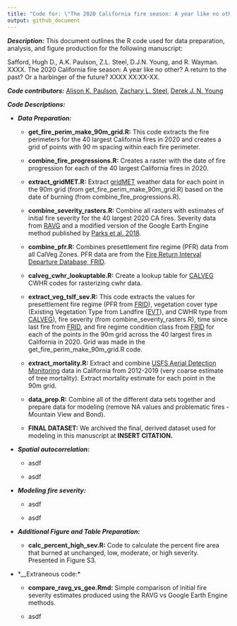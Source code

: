 ```yaml
---
title: "Code for: \"The 2020 California fire season: A year like no other, a return to the past, or a harbinger of the future?\""
output: github_document
---
```


__*Description:*__ This document outlines the R code used for data preparation, analysis, and figure production for the following manuscript: 

Safford, Hugh D., A.K. Paulson, Z.L. Steel, D.J.N. Young, and R. Wayman. XXXX. The 2020 California fire season: A year like no other? A return to the past? Or a harbinger of the future? XXXX XX:XX-XX. 

__*Code contributors:*__ [Alison K. Paulson](github.com/akpaulson), [Zachary L. Steel](github.com/zacksteel), [Derek J. N. Young](github.com/youngdjn)

__*Code Descriptions:*__

* *__Data Preparation:__*

    + __get_fire_perim_make_90m_grid.R:__ This code extracts the fire perimeters for the 40 largest California fires in 2020 and creates a grid of points with 90 m spacing within each fire perimeter. 
    
    + __combine_fire_progressions.R:__ Creates a raster with the date of fire progression for each of the 40 largest California fires in 2020.
    
    + __extract_gridMET.R:__ Extract [gridMET](http://www.climatologylab.org/gridmet.html) weather data for each point in the 90m grid (from get_fire_perim_make_90m_grid.R) based on the date of burning (from combine_fire_progressions.R).
    
    + __combine_severity_rasters.R:__ Combine all rasters with estimates of initial fire severity for the 40 largest 2020 CA fires. Severity data from [RAVG](https://burnseverity.cr.usgs.gov/products/ravg) and a modified version of the Google Earth Engine method published by [Parks et al. 2018](https://www.mdpi.com/2072-4292/10/6/879).
    
    + __combine_pfr.R:__ Combines presettlement fire regime (PFR) data from all CalVeg Zones. PFR data are from the [Fire Return Interval Departure Database, FRID](https://www.fs.usda.gov/detail/r5/landmanagement/gis/?cid=STELPRDB5327836). 
    
    + __calveg_cwhr_lookuptable.R:__ Create a lookup table for [CALVEG](https://www.fs.usda.gov/detail/r5/landmanagement/resourcemanagement/?cid=stelprdb5347192) CWHR codes for rasterizing cwhr data. 
    
    + __extract_veg_tslf_sev.R:__ This code extracts the values for presettlement fire regime (PFR from [FRID](https://www.fs.usda.gov/detail/r5/landmanagement/gis/?cid=STELPRDB5327836)), vegetation cover type (Existing Vegetation Type from Landfire ([EVT](https://landfire.gov/evt.php)), and CWHR type from [CALVEG](https://www.fs.usda.gov/detail/r5/landmanagement/resourcemanagement/?cid=stelprdb5347192)), fire severity (from combine_severity_rasters.R), time since last fire from [FRID]((https://www.fs.usda.gov/detail/r5/landmanagement/gis/?cid=STELPRDB5327836)), and  fire regime condition class from [FRID](https://www.fs.usda.gov/detail/r5/landmanagement/gis/?cid=STELPRDB5327836) for each of the points in the 90m grid across the 40 largest fires in California in 2020. Grid was made in the get_fire_perim_make_90m_grid.R code.
    
    + __extract_mortality.R:__ Extract and combine [USFS Aerial Detection Monitoring](https://www.fs.usda.gov/detail/r5/forest-grasslandhealth/?cid=fsbdev3_046696) data in California from 2012-2019 (very coarse estimate of tree mortality). Extract mortality estimate for each point in the 90m grid. 
    
    + __data_prep.R:__ Combine all of the different data sets together and prepare data for modeling (remove NA values and problematic fires - Mountain View and Bond). 
    
    + __FINAL DATASET:__ We archived the final, derived dataset used for modeling in this manuscript at **INSERT CITATION.**
    
* *__Spatial autocorrelation:__*

    + asdf

    + asdf
    
* *__Modeling fire severity:__*

    + asdf
    
    + asdf

* *__Additional Figure and Table Preparation:__*

    + __calc_percent_high_sev.R:__ Code to calculate the percent fire area that burned at unchanged, low, moderate, or high severity. Presented in Figure S3. 
    
* *__Extraneous code:*

    + __compare_ravg_vs_gee.Rmd:__ Simple comparison of initial fire severity estimates produced using the RAVG vs Google Earth Engine methods. 
    
    + asdf